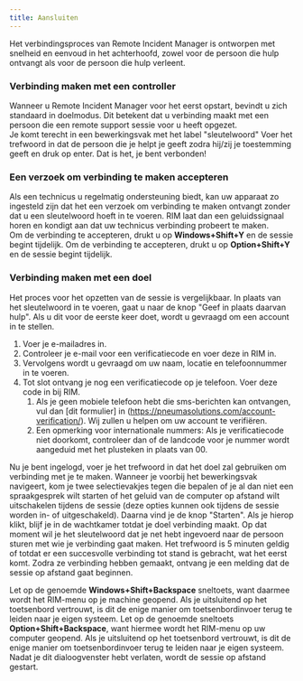 ```yaml
---
title: Aansluiten
---
```



Het verbindingsproces van Remote Incident Manager is ontworpen met snelheid en eenvoud in het achterhoofd, zowel voor de persoon die hulp ontvangt als voor de persoon die hulp verleent.

### Verbinding maken met een controller

Wanneer u Remote Incident Manager voor het eerst opstart, bevindt u zich standaard in doelmodus. Dit betekent dat u verbinding maakt met een persoon die een remote support sessie voor u heeft opgezet.  
Je komt terecht in een bewerkingsvak met het label "sleutelwoord" Voer het trefwoord in dat de persoon die je helpt je geeft zodra hij/zij je toestemming geeft en druk op enter. Dat is het, je bent verbonden!

### Een verzoek om verbinding te maken accepteren

Als een technicus u regelmatig ondersteuning biedt, kan uw apparaat zo ingesteld zijn dat het een verzoek om verbinding te maken ontvangt zonder dat u een sleutelwoord hoeft in te voeren. RIM laat dan een geluidssignaal horen en kondigt aan dat uw technicus verbinding probeert te maken.  
<Windows>Om de verbinding te accepteren, drukt u op **Windows+Shift+Y** en de sessie begint tijdelijk.</Windows>
<MacOS>Om de verbinding te accepteren, drukt u op **Option+Shift+Y** en de sessie begint tijdelijk.</MacOS>

### Verbinding maken met een doel

Het proces voor het opzetten van de sessie is vergelijkbaar. In plaats van het sleutelwoord in te voeren, gaat u naar de knop "Geef in plaats daarvan hulp". Als u dit voor de eerste keer doet, wordt u gevraagd om een account in te stellen.
1. Voer je e-mailadres in.
1. Controleer je e-mail voor een verificatiecode en voer deze in RIM in.
1. Vervolgens wordt u gevraagd om uw naam, locatie en telefoonnummer in te voeren.
1. Tot slot ontvang je nog een verificatiecode op je telefoon. Voer deze code in bij RIM.
    1. Als je geen mobiele telefoon hebt die sms-berichten kan ontvangen, vul dan [dit formulier] in (https://pneumasolutions.com/account-verification/). Wij zullen u helpen om uw account te verifiëren.
    1. Een opmerking voor internationale nummers: Als je verificatiecode niet doorkomt, controleer dan of de landcode voor je nummer wordt aangeduid met het plusteken in plaats van 00.

Nu je bent ingelogd, voer je het trefwoord in dat het doel zal gebruiken om verbinding met je te maken. Wanneer je voorbij het bewerkingsvak navigeert, kom je twee selectievakjes tegen die bepalen of je al dan niet een spraakgesprek wilt starten of het geluid van de computer op afstand wilt uitschakelen tijdens de sessie (deze opties kunnen ook tijdens de sessie worden in- of uitgeschakeld). Daarna vind je de knop "Starten". Als je hierop klikt, blijf je in de wachtkamer totdat je doel verbinding maakt. Op dat moment wil je het sleutelwoord dat je net hebt ingevoerd naar de persoon sturen met wie je verbinding gaat maken. Het trefwoord is 5 minuten geldig of totdat er een succesvolle verbinding tot stand is gebracht, wat het eerst komt. Zodra ze verbinding hebben gemaakt, ontvang je een melding dat de sessie op afstand gaat beginnen.  

<Windows>Let op de genoemde **Windows+Shift+Backspace** sneltoets, want daarmee wordt het RIM-menu op je machine geopend. Als je uitsluitend op het toetsenbord vertrouwt, is dit de enige manier om toetsenbordinvoer terug te leiden naar je eigen systeem.</Windows>
<MacOS>Let op de genoemde sneltoets **Option+Shift+Backspace**, want hiermee wordt het RIM-menu op uw computer geopend. Als je uitsluitend op het toetsenbord vertrouwt, is dit de enige manier om toetsenbordinvoer terug te leiden naar je eigen systeem.</MacOS>
Nadat je dit dialoogvenster hebt verlaten, wordt de sessie op afstand gestart.
